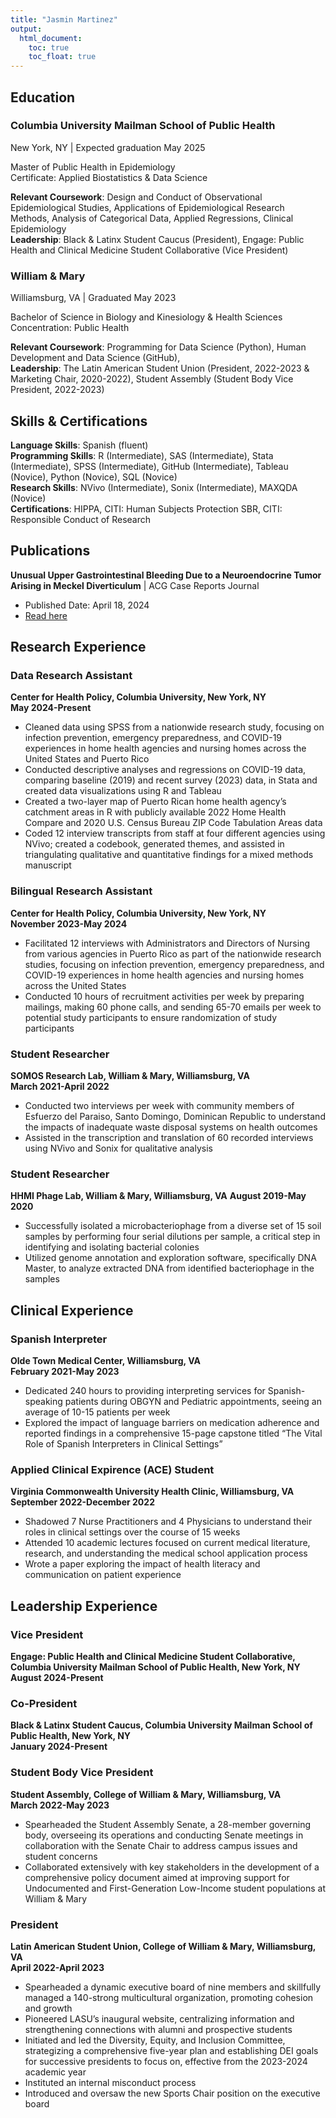 ```yaml
---
title: "Jasmin Martinez"
output: 
  html_document:
    toc: true
    toc_float: true
---
```


## Education 
### Columbia University Mailman School of Public Health

New York, NY | Expected graduation May 2025

Master of Public Health in Epidemiology  
Certificate: Applied Biostatistics & Data Science 

**Relevant Coursework**: Design and Conduct of Observational Epidemiological Studies, Applications of Epidemiological Research Methods, Analysis of Categorical Data, Applied Regressions, Clinical Epidemiology  
**Leadership**: Black & Latinx Student Caucus (President), Engage: Public Health and Clinical Medicine Student Collaborative (Vice President)

### William & Mary
Williamsburg, VA | Graduated May 2023

Bachelor of Science in Biology and Kinesiology & Health Sciences  			                                   
Concentration: Public Health

**Relevant Coursework**: Programming for Data Science (Python), Human Development and Data Science (GitHub),  
**Leadership**: The Latin American Student Union (President, 2022-2023 & Marketing Chair, 2020-2022), Student Assembly (Student Body Vice President, 2022-2023) 

## Skills & Certifications
**Language Skills**: Spanish (fluent)  
**Programming Skills**: R (Intermediate), SAS (Intermediate), Stata (Intermediate), SPSS (Intermediate), GitHub (Intermediate), Tableau (Novice), Python (Novice), SQL (Novice)  
**Research Skills**: NVivo (Intermediate), Sonix (Intermediate), MAXQDA (Novice)  
**Certifications**: HIPPA, CITI: Human Subjects Protection SBR, CITI: Responsible Conduct of Research

## Publications
**Unusual Upper Gastrointestinal Bleeding Due to a Neuroendocrine Tumor Arising in Meckel Diverticulum** | ACG Case Reports Journal  

* Published Date: April 18, 2024    
* [Read here](https://journals.lww.com/acgcr/fulltext/2024/04000/unusual_upper_gastrointestinal_bleeding_due_to_a.23.aspx) 

## Research Experience 
### Data Research Assistant  
**Center for Health Policy, Columbia University, New York, NY**  
**May 2024-Present**

* Cleaned data using SPSS from a nationwide research study, focusing on infection prevention, emergency preparedness, and COVID-19 experiences in home health agencies and nursing homes across the United States and Puerto Rico
* Conducted descriptive analyses and regressions on COVID-19 data, comparing baseline (2019) and recent survey (2023) data, in Stata and created data visualizations using R and Tableau
* Created a two-layer map of Puerto Rican home health agency's catchment areas in R with publicly available 2022 Home Health Compare and 2020 U.S. Census Bureau ZIP Code Tabulation Areas data
* Coded 12 interview transcripts from staff at four different agencies using NVivo; created a codebook, generated themes, and assisted in triangulating qualitative and quantitative findings for a mixed methods manuscript

### Bilingual Research Assistant  
**Center for Health Policy, Columbia University, New York, NY**  
**November 2023-May 2024**

* Facilitated 12 interviews with Administrators and Directors of Nursing from various agencies in Puerto Rico as part of the nationwide research studies, focusing on infection prevention, emergency preparedness, and COVID-19 experiences in home health agencies and nursing homes across the United States
* Conducted 10 hours of recruitment activities per week by preparing mailings, making 60 phone calls, and sending 65-70 emails per week to potential study participants to ensure randomization of study participants

### Student Researcher
**SOMOS Research Lab, William & Mary, Williamsburg, VA**   
**March 2021-April 2022**

* Conducted two interviews per week with community members of Esfuerzo del Paraiso, Santo Domingo, Dominican Republic to understand the impacts of inadequate waste disposal systems on health outcomes
* Assisted in the transcription and translation of 60 recorded interviews using NVivo and Sonix for qualitative analysis  

### Student Researcher
**HHMI Phage Lab, William & Mary, Williamsburg, VA**
**August 2019-May 2020**

* Successfully isolated a microbacteriophage from a diverse set of 15 soil samples by performing four serial dilutions per sample, a critical step in identifying and isolating bacterial colonies
* Utilized genome annotation and exploration software, specifically DNA Master, to analyze extracted DNA from identified bacteriophage in the samples



## Clinical Experience 
### Spanish Interpreter
**Olde Town Medical Center, Williamsburg, VA**  
**February 2021-May 2023**

* Dedicated 240 hours to providing interpreting services for Spanish-speaking patients during OBGYN and Pediatric appointments, seeing an average of 10-15 patients per week
* Explored the impact of language barriers on medication adherence and reported findings in a comprehensive 15-page capstone titled "The Vital Role of Spanish Interpreters in Clinical Settings"

### Applied Clinical Expirence (ACE) Student
**Virginia Commonwealth University Health Clinic, Williamsburg, VA**  
**September 2022-December 2022**

* Shadowed 7 Nurse Practitioners and 4 Physicians to understand their roles in clinical settings over the course of 15 weeks 
* Attended 10 academic lectures focused on current medical literature, research, and understanding the medical school application process 
* Wrote a paper exploring the impact of health literacy and communication on patient experience 

## Leadership Experience 
### Vice President
**Engage: Public Health and Clinical Medicine Student Collaborative, Columbia University Mailman School of Public Health, New York, NY**   
**August 2024-Present**

### Co-President
**Black & Latinx Student Caucus, Columbia University Mailman School of Public Health, New York, NY**   
**January 2024-Present**

### Student Body Vice President 
**Student Assembly, College of William & Mary, Williamsburg, VA**  
**March 2022-May 2023**

* Spearheaded the Student Assembly Senate, a 28-member governing body, overseeing its operations and conducting Senate meetings in collaboration with the Senate Chair to address campus issues and student concerns
* Collaborated extensively with key stakeholders in the development of a comprehensive policy document aimed at improving support for Undocumented and First-Generation Low-Income student populations at William & Mary

### President 
**Latin American Student Union, College of William & Mary, Williamsburg, VA**  
**April 2022-April 2023**

* Spearheaded a dynamic executive board of nine members and skillfully managed a 140-strong multicultural organization, promoting cohesion and growth
* Pioneered LASU's inaugural website, centralizing information and strengthening connections with alumni and prospective students
* Initiated and led the Diversity, Equity, and Inclusion Committee, strategizing a comprehensive five-year plan and establishing DEI goals for successive presidents to focus on, effective from the 2023-2024 academic year
* Instituted an internal misconduct process
* Introduced and oversaw the new Sports Chair position on the executive board

